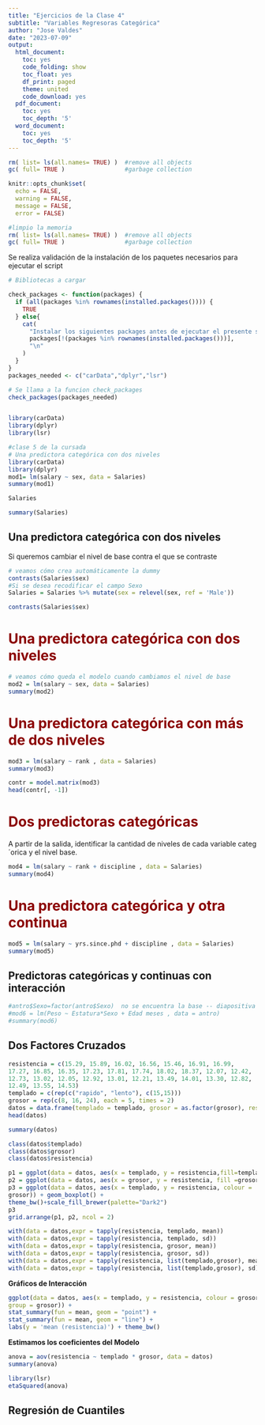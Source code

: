 ```yaml
---
title: "Ejercicios de la Clase 4"
subtitle: "Variables Regresoras Categórica"
author: "Jose Valdes"
date: "2023-07-09"
output:
  html_document:
    toc: yes
    code_folding: show
    toc_float: yes
    df_print: paged
    theme: united
    code_download: yes
  pdf_document:
    toc: yes
    toc_depth: '5'
  word_document:
    toc: yes
    toc_depth: '5'
---
```



```r
rm( list= ls(all.names= TRUE) )  #remove all objects
gc( full= TRUE )                 #garbage collection

knitr::opts_chunk$set(
  echo = FALSE,
  warning = FALSE,
  message = FALSE,
  error = FALSE)
```


```r
#limpio la memoria
rm( list= ls(all.names= TRUE) )  #remove all objects
gc( full= TRUE )                 #garbage collection
```
Se realiza validación de la instalación de los paquetes necesarios para ejecutar el script
```r
# Bibliotecas a cargar

check_packages <- function(packages) {
  if (all(packages %in% rownames(installed.packages()))) {
    TRUE
  } else{
    cat(
      "Instalar los siguientes packages antes de ejecutar el presente script\n",
      packages[!(packages %in% rownames(installed.packages()))],
      "\n"
    )
  }
}
packages_needed <- c("carData","dplyr","lsr")

# Se llama a la funcion check_packages
check_packages(packages_needed)


library(carData)
library(dplyr)
library(lsr)


```


```r
#clase 5 de la cursada
# Una predictora categórica con dos niveles
library(carData) 
library(dplyr)
mod1= lm(salary ~ sex, data = Salaries)
summary(mod1)
```
```r
Salaries
```

```r
summary(Salaries)
```


## Una predictora categórica con dos niveles

Si queremos cambiar el nivel de base contra el que se contraste

```r
# veamos cómo crea automáticamente la dummy
contrasts(Salaries$sex)
#Si se desea recodificar el campo Sexo
Salaries = Salaries %>% mutate(sex = relevel(sex, ref = 'Male'))
```

```r
contrasts(Salaries$sex)
```


# <span style="color:darkred">Una predictora categórica con dos niveles</span>

```r
# veamos cómo queda el modelo cuando cambiamos el nivel de base
mod2 = lm(salary ~ sex, data = Salaries)
summary(mod2)
```


# <span style="color:darkred">Una predictora categórica con más de dos niveles</span>


```r
mod3 = lm(salary ~ rank , data = Salaries)
summary(mod3)
```
```r
contr = model.matrix(mod3)
head(contr[, -1])
```
# <span style="color:darkred">Dos predictoras categóricas</span>

A partir de la salida, identificar la cantidad de niveles de cada variable categ´orica
y el nivel base.

```r
mod4 = lm(salary ~ rank + discipline , data = Salaries)
summary(mod4)
```
# <span style="color:darkred">Una predictora categórica y otra continua</span>

```r
mod5 = lm(salary ~ yrs.since.phd + discipline , data = Salaries)
summary(mod5)
```
## Predictoras categóricas y continuas con interacción




```r
#antro$Sexo=factor(antro$Sexo)  no se encuentra la base -- diapositiva 14
#mod6 = lm(Peso ~ Estatura*Sexo + Edad meses , data = antro)
#summary(mod6)
```




## Dos Factores Cruzados

```r
resistencia = c(15.29, 15.89, 16.02, 16.56, 15.46, 16.91, 16.99,
17.27, 16.85, 16.35, 17.23, 17.81, 17.74, 18.02, 18.37, 12.07, 12.42,
12.73, 13.02, 12.05, 12.92, 13.01, 12.21, 13.49, 14.01, 13.30, 12.82,
12.49, 13.55, 14.53)
templado = c(rep(c("rapido", "lento"), c(15,15)))
grosor = rep(c(8, 16, 24), each = 5, times = 2)
datos = data.frame(templado = templado, grosor = as.factor(grosor), resistencia = resistencia)
head(datos)
```

```r
summary(datos)
```
```r
class(datos$templado)
class(datos$grosor)
class(datos$resistencia)
```

```r
p1 = ggplot(data = datos, aes(x = templado, y = resistencia,fill=templado)) + geom_boxplot() + theme_bw()+scale_fill_brewer(palette="Dark2")
p2 = ggplot(data = datos, aes(x = grosor, y = resistencia, fill =grosor)) + geom_boxplot() + theme_bw()+scale_fill_brewer(palette="Dark2")
p3 = ggplot(data = datos, aes(x = templado, y = resistencia, colour =
grosor)) + geom_boxplot() +
theme_bw()+scale_fill_brewer(palette="Dark2")
p3
grid.arrange(p1, p2, ncol = 2)
```

```r
with(data = datos,expr = tapply(resistencia, templado, mean))
with(data = datos,expr = tapply(resistencia, templado, sd))
with(data = datos,expr = tapply(resistencia, grosor, mean))
with(data = datos,expr = tapply(resistencia, grosor, sd))
with(data = datos,expr = tapply(resistencia, list(templado,grosor), mean))
with(data = datos,expr = tapply(resistencia, list(templado,grosor), sd))
```
**Gráficos de Interacción**

```r
ggplot(data = datos, aes(x = templado, y = resistencia, colour = grosor,
group = grosor)) +
stat_summary(fun = mean, geom = "point") +
stat_summary(fun = mean, geom = "line") +
labs(y = 'mean (resistencia)') + theme_bw()
```

**Estimamos los coeficientes del Modelo**
```r
anova = aov(resistencia ~ templado * grosor, data = datos)
summary(anova)
```

```r
library(lsr)
etaSquared(anova)
```



## Regresión de Cuantiles

